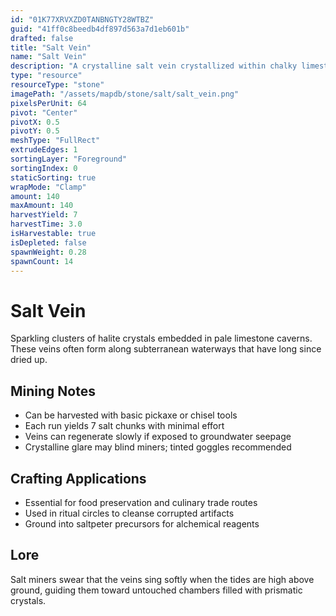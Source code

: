```yaml
---
id: "01K77XRVXZD0TANBNGTY28WTBZ"
guid: "41ff0c8beedb4df897d563a7d1eb601b"
drafted: false
title: "Salt Vein"
name: "Salt Vein"
description: "A crystalline salt vein crystallized within chalky limestone"
type: "resource"
resourceType: "stone"
imagePath: "/assets/mapdb/stone/salt/salt_vein.png"
pixelsPerUnit: 64
pivot: "Center"
pivotX: 0.5
pivotY: 0.5
meshType: "FullRect"
extrudeEdges: 1
sortingLayer: "Foreground"
sortingIndex: 0
staticSorting: true
wrapMode: "Clamp"
amount: 140
maxAmount: 140
harvestYield: 7
harvestTime: 3.0
isHarvestable: true
isDepleted: false
spawnWeight: 0.28
spawnCount: 14
---
```



# Salt Vein

Sparkling clusters of halite crystals embedded in pale limestone caverns. These veins often form along subterranean waterways
that have long since dried up.

<MapDBPanel data={frontmatter} />

<Adsense />

## Mining Notes
- Can be harvested with basic pickaxe or chisel tools
- Each run yields 7 salt chunks with minimal effort
- Veins can regenerate slowly if exposed to groundwater seepage
- Crystalline glare may blind miners; tinted goggles recommended

## Crafting Applications
- Essential for food preservation and culinary trade routes
- Used in ritual circles to cleanse corrupted artifacts
- Ground into saltpeter precursors for alchemical reagents

## Lore
Salt miners swear that the veins sing softly when the tides are high above ground, guiding them toward untouched chambers filled
with prismatic crystals.
